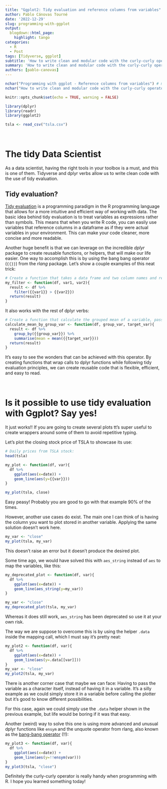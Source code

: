 ```yaml
---
title: "Ggplot2: Tidy evaluation and reference columns from variables"
author: Pablo Cánovas Tourné
date: '2022-12-29'
slug: programming-with-ggplot
output: 
  blogdown::html_page:
    highlight: tango 
categories:
  - R
  - Post
tags: [Tidyverse, ggplot]
subtitle: 'How to write clean and modular code with the curly-curly operator. Easily plotting columns dynamically from string variables by using tidy evaluation.'
summary: 'How to write clean and modular code with the curly-curly operator. Easily plotting columns dynamically from string variables by using tidy evaluation.'
authors: [pablo-canovas]
---
```


```r
nchar("Programming with ggplot - Reference columns from variables") # max 60-70
nchar("How to write clean and modular code with the curly-curly operator. Easily plotting columns dynamically from string variables by using tidy evaluation.") # at least 120 to 160
```

```r
knitr::opts_chunk$set(echo = TRUE, warning = FALSE)
```

```r
library(dplyr)
library(readr)
library(ggplot2)

tsla <- read_csv("tsla.csv")
```

<br>

# The tidy Data Scientist

As a data scientist, having the right tools in your toolbox is a must, and this is one of them.
Tidyverse and dplyr verbs allow us to write clean code with the use of tidy evaluation. 

## Tidy evaluation?
[Tidy evaluation](https://dplyr.tidyverse.org/articles/programming.html) is a programming paradigm in the R programming language that allows for a more intuitive and efficient way of working with data. The basic idea behind tidy evaluation is to treat variables as expressions rather than symbols. This means that when you write R code, you can easily use variables that reference columns in a dataframe as if they were actual variables in your environment. This can make your code cleaner, more concise and more readable.

Another huge benefit is that we can leverage on the incredible *dplyr* package to create reusable functions, or helpers, that will make our life easier.
One way to accomplish this is by using the bang bang operator (```{{}}```) from the *rlang* package.
Let's show a couple examples of this neat trick:

```r
# Create a function that takes a data frame and two column names and returns a filtered data frame
my_filter <- function(df, var1, var2){
  result <- df %>%
    filter({{var1}} > {{var2}})
  return(result)
}
```

It also works with the rest of dplyr verbs:

```r
# Create a function that calculate the grouped mean of a variable, passing both as argument
calculate_mean_by_group_var <- function(df, group_var, target_var){
  result <- df %>%
    group_by({{group_var}}) %>% 
    summarise(mean = mean({{target_var}}))
  return(result)
}
```

It's easy to see the wonders that can be achieved with this operator. By creating functions that wrap calls to dplyr functions while following tidy evaluation principles, we can create reusable code that is flexible, efficient, and easy to read.

<br>

# Is it possible to use tidy evaluation with Ggplot? Say yes!

It just works!! If you are going to create several plots tt's super useful to create wrappers around some of them to avoid repetitive typing. 

Let's plot the closing stock price of TSLA to showcase its use:


```r
# Daily prices from TSLA stock:
head(tsla)
```

```r
my_plot <- function(df, var){
  df %>%
    ggplot(aes(x=date)) +
    geom_line(aes(y={{var}})) 
}

my_plot(tsla, close)
```

Easy peasy! Probably you are good to go with that example 90% of the times.

However, another use cases do exist. The main one I can think of is having the column you want to plot stored in another variable. Applying the same solution doesn't work here. 

```r
my_var <- "close"
my_plot(tsla, my_var)
```

This doesn't raise an error but it doesn't produce the desired plot.

Some time ago, we would have solved this with ```aes_string``` instead of ```aes``` to map the variables, like this:

```r
my_deprecated_plot <- function(df, var){
  df %>%
    ggplot(aes(x=date)) +
    geom_line(aes_string(y=my_var)) 
}

my_var <- "close"
my_deprecated_plot(tsla, my_var)
```
Whereas it does still work, ```aes_string``` has been deprecated so use it at your own risk.

The way we are suppose to overcome this is by using the helper ```.data``` inside the mapping call, which I must say it's pretty neat:

```r
my_plot2 <- function(df, var){
  df %>%
    ggplot(aes(x=date)) +
    geom_line(aes(y=.data[[var]]))
}
my_var <- "close"
my_plot2(tsla, my_var)
```

There is another corner case that maybe we can face: Having to pass the variable as a character itself, instead of having it in a variable. It's a silly example as we could simply store it in a variable before calling the plotter but it's good to know different possibilities. 

For this case, again we could simply use the ```.data``` helper shown in the previous example, but life would be boring if it was that easy.

Another (weird) way to solve this one is using more advanced and unusual dplyr functions like ```ensym``` and the unquote operator from rlang, also known as the [bang-bang operator](https://adv-r.hadley.nz/quasiquotation.html) (!!):

```r
my_plot3 <- function(df, var){
  df %>%
    ggplot(aes(x=date)) +
    geom_line(aes(y=!!ensym(var)))
}
my_plot3(tsla, "close")
```


Definitely the curly-curly operator is really handy when programming with R.
I hope you learned something today!


